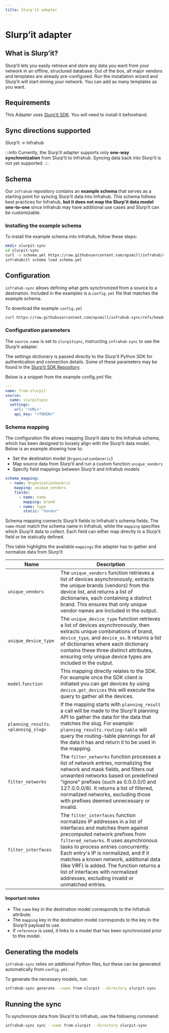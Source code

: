 ```yaml
---
title: Slurp’it adapter
---
```


# Slurp’it adapter
<!-- vale off -->
## What is Slurp’it?
<!-- vale on -->

Slurp’it lets you easily retrieve and store any data you want from your network in an offline, structured database. Out of the box, all major vendors and templates are already pre-configured.
Run the installation wizard and Slurp’it will start mining your network. You can add as many templates as you want.

## Requirements

This Adapter uses [Slurp’it SDK](https://pypi.org/project/slurpit_sk).
You will need to install it beforehand.

## Sync directions supported

Slurp’it → Infrahub

:::info
Currently, the Slurp’it adapter supports only **one-way synchronization** from Slurp’it to Infrahub.
Syncing data back into Slurp’it is not yet supported.
:::

## Schema

Our `infrahub` repository contains an **example schema** that serves as a starting point for syncing Slurp’it data into Infrahub.
This schema follows best practices for Infrahub, **but it does not map the Slurp’it data model one-to-one** since Infrahub may have additional use cases and Slurp’it can be customizable.

<ReferenceLink title="Schema" url="https://github.com/opsmill/infrahub/blob/stable/models/examples/slurpit/slurpit.yml" openInNewTab />

### Installing the example schema

To install the example schema into Infrahub, follow these steps:

```bash
mkdir slurpit-sync
cd slurpit-sync
curl -o schema.yml https://raw.githubusercontent.com/opsmill/infrahub/refs/heads/stable/models/examples/slurpit/slurpit.yml
infrahubctl schema load schema.yml
```

## Configuration

`infrahub-sync` allows defining what gets synchronized from a source to a destination. Included in the examples is a `config.yml` file that matches the example schema.

<ReferenceLink title="config.yml" url="https://github.com/opsmill/infrahub-sync/blob/main/examples/slurpit_to_infrahub/config.yml" openInNewTab />

To download the example `config.yml`

```bash
curl https://raw.githubusercontent.com/opsmill/infrahub-sync/refs/heads/main/examples/slurpit_to_infrahub/config.yml > config.yml
```

### Configuration parameters

The `source.name` is set to `slurpitsync`, instructing `infrahub-sync` to use the Slurp’it adapter.

The settings dictionary is passed directly to the Slurp’it Python SDK for authentication and connection details.
Some of these parameters may be found in the [Slurp’it SDK Repository](https://gitlab.com/slurpit.io/slurpit_sdk).

Below is a snippet from the example config.yml file:

```yaml
---
name: from-slurpit
source:
  name: slurpitsync
  settings:
    url: "<URL>"
    api_key: "<TOKEN>"
```

### Schema mapping

The configuration file allows mapping Slurp’it data to the Infrahub schema, which has been designed to loosely align with the Slurp’it data model.
Below is an example showing how to:

- Set the destination model (`OrganizationGeneric`)
- Map source data from Slurp’it and run a custom function `unique_vendors`
- Specify field mappings between Slurp’it and Infrahub models

```yaml
schema_mapping:
  - name: OrganizationGeneric
    mapping: unique_vendors
    fields:
      - name: name
        mapping: brand
      - name: type
        static: "Vendor"
```

Schema mapping connects Slurp’it fields to Infrahub's schema fields. The `name` must match the schema name in Infrahub, while the `mapping` specifies which Slurp’it data to collect. Each field can either map directly to a Slurp’it field or be statically defined.

This table highlights the available `mappings` the adapter has to gather and normalize data from Slurp’it

| Name | Description |
| --- | --- |
| `unique_vendors` | The `unique_vendors` function retrieves a list of devices asynchronously, extracts the unique brands (vendors) from the device list, and returns a list of dictionaries, each containing a distinct brand. This ensures that only unique vendor names are included in the output. |
| `unique_device_type` | The `unique_device_type` function retrieves a list of devices asynchronously, then extracts unique combinations of brand, `device_type`, and `device_os`. It returns a list of dictionaries where each dictionary contains these three distinct attributes, ensuring only unique device types are included in the output. |
| `model`.`function` | This mapping directly relates to the SDK. For example once the SDK client is initiated you can get devices by using `device.get_devices` this will execute the query to gather all the devices.   |
| `planning_results`.`<planning_slug>` | If the mapping starts with `planning_result` a call will be made to the Slurp’it planning API to gather the data for the data that matches the slug. For example: `planning_results.routing-table` will query the routing-table plannings for all the data it has and return it to be used in the mapping.  |
| `filter_networks` | The `filter_networks` function processes a list of network entries, normalizing the network and mask fields, and filters out unwanted networks based on predefined "ignore" prefixes (such as 0.0.0.0/0 and 127.0.0.0/8). It returns a list of filtered, normalized networks, excluding those with prefixes deemed unnecessary or invalid. |
| `filter_interfaces` | The `filter_interfaces` function normalizes IP addresses in a list of interfaces and matches them against precomputed network prefixes from `filtered_networks`. It uses asynchronous tasks to process entries concurrently. Each entry's IP is normalized, and if it matches a known network, additional data (like VRF) is added. The function returns a list of interfaces with normalized addresses, excluding invalid or unmatched entries. |

#### Important notes

- The `name` key in the destination model corresponds to the Infrahub attribute.
- The `mapping` key in the destination model corresponds to the key in the Slurp’it payload to use.
- If `reference` is used, it links to a model that has been synchronized prior to this model.

## Generating the models

`infrahub-sync` relies on additional Python files, but these can be generated automatically from `config.yml`.

To generate the necessary models, run:

```bash
infrahub-sync generate --name from-slurpit --directory slurpit-sync
```

## Running the sync

To synchronize data from Slurp’it to Infrahub, use the following command:

```bash
infrahub-sync sync --name from-slurpit --directory slurpit-sync
```
